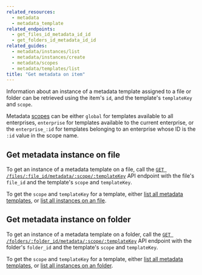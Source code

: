 ```yaml
---
related_resources:
  - metadata
  - metadata_template
related_endpoints:
  - get_files_id_metadata_id_id
  - get_folders_id_metadata_id_id
related_guides:
  - metadata/instances/list
  - metadata/instances/create
  - metadata/scopes
  - metadata/templates/list
title: "Get metadata on item"
---
```

Information about an instance of a metadata template assigned to a file or
folder can be retrieved using the item's `id`, and the template's `templateKey`
and `scope`.

<Message>

  Metadata [scopes][scopes] can be either `global` for templates available to
  all enterprises, `enterprise` for templates available to the current
  enterprise, or the `enterprise_:id` for templates belonging to an enterprise
  whose ID is the `:id` value in the scope name.

</Message>

## Get metadata instance on file

To get an instance of a metadata template on a file, call the
[`GET /files/:file_id/metadata/:scope/:templateKey`][e_on_file] API endpoint
with the file's `file_id` and the template's `scope` and `templateKey`.

<Samples id='get_files_id_metadata_id_id' />

<Message>

  To get the `scope` and `templateKey` for a template, either
  [list all metadata templates][g_list_templates], or
  [list all instances on an file][g_list_instances_item].

</Message>

## Get metadata instance on folder

To get an instance of a metadata template on a folder, call the
[`GET /folders/:folder_id/metadata/:scope/:templateKey`][e_on_file] API endpoint
with the folder's `folder_id` and the template's `scope` and `templateKey`.

<Samples id='get_folders_id_metadata_id_id' />

<Message>

  To get the `scope` and `templateKey` for a template, either
  [list all metadata templates][g_list_templates], or
  [list all instances on an folder][g_list_instances_item].

</Message>

[e_on_file]: e://get_files_id_metadata_id_id
[e_on_folder]: e://get_folders_id_metadata_id_id
[scopes]: g://metadata/scopes
[g_list_templates]: g://metadata/templates/list
[g_list_instances_item]: g://metadata/instances/list
